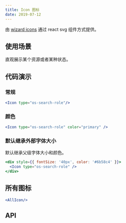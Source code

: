 ```yaml
---
title: Icon 图标
date: 2019-07-12
---
```

由 [wizard icons](https://github.com/xsky-fe/icons) 通过 react svg 组件方式提供。

## 使用场景
直观展示某个资源或者某种状态。

## 代码演示

### 常规
```jsx
<Icon type="os-search-role"/>
```

### 颜色
```jsx
<Icon type="os-search-role" color="primary" />
```
### 默认继承外部字体大小
默认继承父级字体大小和颜色。
```jsx
<div style={{ fontSize: '40px', color: '#6b58c4' }}>
  <Icon type="os-search-role" />
</div>
```

## 所有图标
```jsx previewOnly
<AllIcon/>
```

## API
